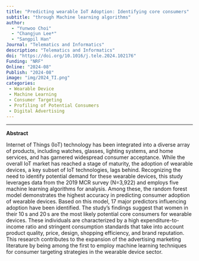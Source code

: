 ```yaml
---
title: "Predicting wearable IoT Adoption: Identifying core consumers"
subtitle: "through Machine learning algorithms"
author: 
  - "Yunwoo Choi"
  - "Changjun Lee*"
  - "Sangpil Han"
Journal: "Telematics and Informatics"
description: "Telematics and Informatics"
doi: "https://doi.org/10.1016/j.tele.2024.102176"
Funding: "NRF"
Online: "2024-08"
Publish: "2024-08"
image: "img/2024_TI.png"
categories:
 - Wearable Device
 - Machine Learning
 - Consumer Targeting
 - Profiling of Potential Consumers
 - Digital Advertising
---
```


------------------------------------------------------------------------

**Abstract**

Internet of Things (IoT) technology has been integrated into a diverse array of products, including watches, glasses, lighting systems, and home services, and has garnered widespread consumer acceptance. While the overall IoT market has reached a stage of maturity, the adoption of wearable devices, a key subset of IoT technologies, lags behind. Recognizing the need to identify potential demand for these wearable devices, this study leverages data from the 2019 MCR survey (N=3,922) and employs five machine learning algorithms for analysis. Among these, the random forest model demonstrates the highest accuracy in predicting consumer adoption of wearable devices. Based on this model, 17 major predictors influencing adoption have been identified. The study’s findings suggest that women in their 10 s and 20 s are the most likely potential core consumers for wearable devices. These individuals are characterized by a high expenditure-to-income ratio and stringent consumption standards that take into account product quality, price, design, shopping efficiency, and brand reputation. This research contributes to the expansion of the advertising marketing literature by being among the first to employ machine learning techniques for consumer targeting strategies in the wearable device sector.


